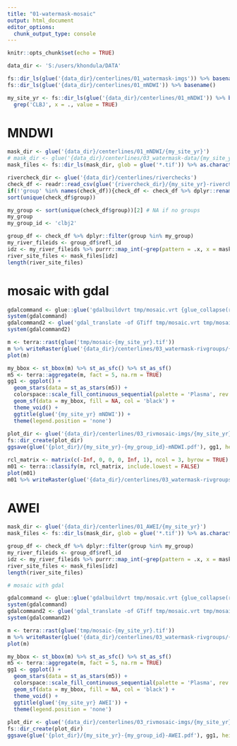 ---
title: "01-watermask-mosaic"
output: html_document
editor_options: 
  chunk_output_type: console
---

```{r setup, include=FALSE}
knitr::opts_chunk$set(echo = TRUE)
```

```{r}
data_dir <- 'S:/users/khondula/DATA'

fs::dir_ls(glue('{data_dir}/centerlines/01_watermask-imgs')) %>% basename()
fs::dir_ls(glue('{data_dir}/centerlines/01_mNDWI')) %>% basename()

my_site_yr <- fs::dir_ls(glue('{data_dir}/centerlines/01_mNDWI')) %>% basename() %>%
  grep('CLBJ', x = ., value = TRUE)
```

# MNDWI

```{r}
mask_dir <- glue('{data_dir}/centerlines/01_mNDWI/{my_site_yr}')
# mask_dir <- glue('{data_dir}/centerlines/03_watermask-data/{my_site_yr}')
mask_files <- fs::dir_ls(mask_dir, glob = glue('*.tif')) %>% as.character()
```

```{r}
rivercheck_dir <- glue('{data_dir}/centerlines/riverchecks')
check_df <- readr::read_csv(glue('{rivercheck_dir}/{my_site_yr}-rivercheck-notes.csv')) %>% dplyr::filter(river_check)
if(!'group' %in% names(check_df)){check_df <- check_df %>% dplyr::rename(group = notes)}
sort(unique(check_df$group))
```

```{r}
my_group <- sort(unique(check_df$group))[2] # NA if no groups
my_group
my_group_id <- 'clbj2'
```

```{r}
group_df <- check_df %>% dplyr::filter(group %in% my_group)
my_river_fileids <- group_df$refl_id
idz <- my_river_fileids %>% purrr::map_int(~grep(pattern = .x, x = mask_files))
river_site_files <- mask_files[idz]
length(river_site_files)
```

# mosaic with gdal

```{r}
gdalcommand <- glue::glue('gdalbuildvrt tmp/mosaic.vrt {glue_collapse(river_site_files, sep = " ")}')
system(gdalcommand)
gdalcommand2 <- glue('gdal_translate -of GTiff tmp/mosaic.vrt tmp/mosaic-{my_site_yr}.tif')
system(gdalcommand2)

m <- terra::rast(glue('tmp/mosaic-{my_site_yr}.tif'))
m %>% writeRaster(glue('{data_dir}/centerlines/03_watermask-rivgroups/{my_site_yr}-{my_group_id}-MNDWI.tif'), overwrite = TRUE)
plot(m)

my_bbox <- st_bbox(m) %>% st_as_sfc() %>% st_as_sf()
m5 <- terra::aggregate(m, fact = 5, na.rm = TRUE)
gg1 <- ggplot() +
  geom_stars(data = st_as_stars(m5)) +
  colorspace::scale_fill_continuous_sequential(palette = 'Plasma', rev = TRUE) +
  geom_sf(data = my_bbox, fill = NA, col = 'black') +
  theme_void() +
  ggtitle(glue('{my_site_yr} mNDWI')) +
  theme(legend.position = 'none')
  
plot_dir <- glue('{data_dir}/centerlines/03_rivmosaic-imgs/{my_site_yr}')
fs::dir_create(plot_dir)
ggsave(glue('{plot_dir}/{my_site_yr}-{my_group_id}-mNDWI.pdf'), gg1, height = 12, width = 8)

rcl_matrix <- matrix(c(-Inf, 0, 0, 0, Inf, 1), ncol = 3, byrow = TRUE)
m01 <- terra::classify(m, rcl_matrix, include.lowest = FALSE)
plot(m01)
m01 %>% writeRaster(glue('{data_dir}/centerlines/03_watermask-rivgroups/{my_site_yr}-{my_group_id}-MNDWI_01.tif'), overwrite = TRUE)
```

# AWEI

```{r}
mask_dir <- glue('{data_dir}/centerlines/01_AWEI/{my_site_yr}')
mask_files <- fs::dir_ls(mask_dir, glob = glue('*.tif')) %>% as.character()

group_df <- check_df %>% dplyr::filter(group %in% my_group)
my_river_fileids <- group_df$refl_id
idz <- my_river_fileids %>% purrr::map_int(~grep(pattern = .x, x = mask_files))
river_site_files <- mask_files[idz]
length(river_site_files)

# mosaic with gdal

gdalcommand <- glue::glue('gdalbuildvrt tmp/mosaic.vrt {glue_collapse(river_site_files, sep = " ")}')
system(gdalcommand)
gdalcommand2 <- glue('gdal_translate -of GTiff tmp/mosaic.vrt tmp/mosaic-{my_site_yr}.tif')
system(gdalcommand2)

m <- terra::rast(glue('tmp/mosaic-{my_site_yr}.tif'))
m %>% writeRaster(glue('{data_dir}/centerlines/03_watermask-rivgroups/{my_site_yr}-{my_group_id}-AWEI.tif'), overwrite = TRUE)
plot(m)

my_bbox <- st_bbox(m) %>% st_as_sfc() %>% st_as_sf()
m5 <- terra::aggregate(m, fact = 5, na.rm = TRUE)
gg1 <- ggplot() +
  geom_stars(data = st_as_stars(m5)) +
  colorspace::scale_fill_continuous_sequential(palette = 'Plasma', rev = TRUE) +
  geom_sf(data = my_bbox, fill = NA, col = 'black') +
  theme_void() +
  ggtitle(glue('{my_site_yr} AWEI')) +
  theme(legend.position = 'none')
  
plot_dir <- glue('{data_dir}/centerlines/03_rivmosaic-imgs/{my_site_yr}')
fs::dir_create(plot_dir)
ggsave(glue('{plot_dir}/{my_site_yr}-{my_group_id}-AWEI.pdf'), gg1, height = 12, width = 12) # adjust fig size if needed
```

